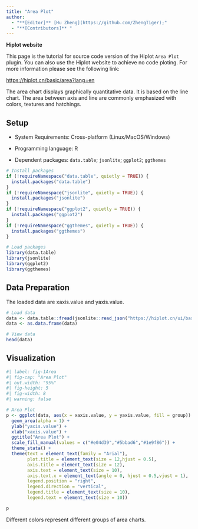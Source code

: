 ```yaml
---
title: "Area Plot"
author:
  - "**[Editor]** [Hu Zheng](https://github.com/ZhengTiger);"
  - "**[Contributors]** "
---
```


::: callout-note
**Hiplot website**

This page is the tutorial for source code version of the Hiplot `Area Plot` plugin. You can also use the Hiplot website to achieve no code ploting. For more information please see the following link:

<https://hiplot.cn/basic/area?lang=en>
:::

The area chart displays graphically quantitative data. It is based on the line chart. The area between axis and line are commonly emphasized with colors, textures and hatchings.

## Setup

-   System Requirements: Cross-platform (Linux/MacOS/Windows)

-   Programming language: R

-   Dependent packages: `data.table`; `jsonlite`; `ggplot2`; `ggthemes`

```r
# Install packages
if (!requireNamespace("data.table", quietly = TRUE)) {
  install.packages("data.table")
}
if (!requireNamespace("jsonlite", quietly = TRUE)) {
  install.packages("jsonlite")
}
if (!requireNamespace("ggplot2", quietly = TRUE)) {
  install.packages("ggplot2")
}
if (!requireNamespace("ggthemes", quietly = TRUE)) {
  install.packages("ggthemes")
}

# Load packages
library(data.table)
library(jsonlite)
library(ggplot2)
library(ggthemes)
```

## Data Preparation

The loaded data are xaxis.value and yaxis.value.

```r
# Load data
data <- data.table::fread(jsonlite::read_json("https://hiplot.cn/ui/basic/area/data.json")$exampleData$textarea[[1]])
data <- as.data.frame(data)

# View data
head(data)
```

## Visualization

```r
#| label: fig-1Area
#| fig-cap: "Area Plot"
#| out.width: "95%"
#| fig-height: 5
#| fig-width: 8
#| warning: false

# Area Plot
p <- ggplot(data, aes(x = xaxis.value, y = yaxis.value, fill = group)) +
  geom_area(alpha = 1) +
  ylab("yaxis.value") +
  xlab("xaxis.value") +
  ggtitle("Area Plot") +
  scale_fill_manual(values = c("#e04d39","#5bbad6","#1e9f86")) +
  theme_stata() +
  theme(text = element_text(family = "Arial"),
        plot.title = element_text(size = 12,hjust = 0.5),
        axis.title = element_text(size = 12),
        axis.text = element_text(size = 10),
        axis.text.x = element_text(angle = 0, hjust = 0.5,vjust = 1),
        legend.position = "right",
        legend.direction = "vertical",
        legend.title = element_text(size = 10),
        legend.text = element_text(size = 10))

p
```

Different colors represent different groups of area charts.


